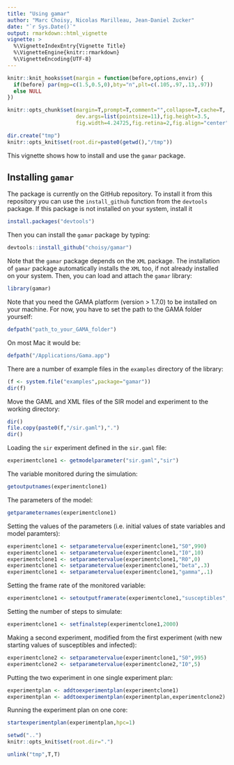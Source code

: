 ```yaml
---
title: "Using gamar"
author: "Marc Choisy, Nicolas Marilleau, Jean-Daniel Zucker"
date: "`r Sys.Date()`"
output: rmarkdown::html_vignette
vignette: >
  %\VignetteIndexEntry{Vignette Title}
  %\VignetteEngine{knitr::rmarkdown}
  %\VignetteEncoding{UTF-8}
---
```


```r
knitr::knit_hooks$set(margin = function(before,options,envir) {
  if(before) par(mgp=c(1.5,0.5,0),bty="n",plt=c(.105,.97,.13,.97))
  else NULL
})

knitr::opts_chunk$set(margin=T,prompt=T,comment="",collapse=T,cache=T,
                      dev.args=list(pointsize=11),fig.height=3.5,
                      fig.width=4.24725,fig.retina=2,fig.align="center")

dir.create("tmp")
knitr::opts_knit$set(root.dir=paste0(getwd(),"/tmp"))
```

This vignette shows how to install and use the `gamar` package.

## Installing `gamar`

The package is currently on the GitHub repository. To install it from this
repository you can use the `install_github` function from the `devtools`
package. If this package is not installed on your system, install it

```r
install.packages("devtools")
```

Then you can install the `gamar` package by typing:

```r
devtools::install_github("choisy/gamar")
```

Note that the `gamar` package depends on the `XML` package. The installation of
`gamar` package automatically installs the `XML` too, if not already installed
on your system. Then, you can load and attach the `gamar` library:

```r
library(gamar)
```

Note that you need the GAMA platform (version > 1.7.0) to be installed on your
machine. For now, you have to set the path to the GAMA folder yourself:

```r
defpath("path_to_your_GAMA_folder")
```

On most Mac it would be:

```r
defpath("/Applications/Gama.app")
```

There are a number of example files in the `examples` directory of the library:

```r
(f <- system.file("examples",package="gamar"))
dir(f)
```

Move the GAML and XML files of the SIR model and experiment to the working
directory:

```r
dir()
file.copy(paste0(f,"/sir.gaml"),".")
dir()
```

Loading the `sir` experiment defined in the `sir.gaml` file:

```r
experimentclone1 <- getmodelparameter("sir.gaml","sir")
```

The variable monitored during the simulation:

```r
getoutputnames(experimentclone1)
```

The parameters of the model:

```r
getparameternames(experimentclone1)
```

Setting the values of the parameters (i.e. initial values of state variables
and model paramters):

```r
experimentclone1 <- setparametervalue(experimentclone1,"S0",990)
experimentclone1 <- setparametervalue(experimentclone1,"I0",10)
experimentclone1 <- setparametervalue(experimentclone1,"R0",0)
experimentclone1 <- setparametervalue(experimentclone1,"beta",.3)
experimentclone1 <- setparametervalue(experimentclone1,"gamma",.1)
```

Setting the frame rate of the monitored variable:

```r
experimentclone1 <- setoutputframerate(experimentclone1,"susceptibles",1)
```

Setting the number of steps to simulate:

```r
experimentclone1 <- setfinalstep(experimentclone1,2000)
```

Making a second experiment, modified from the first experiment (with new
starting values of susceptibles and infected):

```r
experimentclone2 <- setparametervalue(experimentclone1,"S0",995)
experimentclone2 <- setparametervalue(experimentclone2,"I0",5)
```

Putting the two experiment in one single experiment plan:

```r
experimentplan <- addtoexperimentplan(experimentclone1)
experimentplan <- addtoexperimentplan(experimentplan,experimentclone2)
```

Running the experiment plan on one core:

```r
startexperimentplan(experimentplan,hpc=1)
```




```r
setwd("..")
knitr::opts_knit$set(root.dir=".")
```

```r
unlink("tmp",T,T)
```
